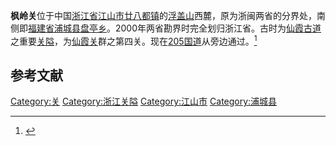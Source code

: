 {{文物保护单位
| 级别 = 市县级
| |省名 = 浙江省
| 市/县名 = 江山市
| 图片 = 
| 名称 = 枫岭关
| 编号 = 
| 分类 = 
| 所在 = [[廿八都镇|廿八都镇]]溪口村
| 时代 = [[元代|元代]]
| 登录 = 1986年6月
}}
'''枫岭关'''位于中国[[浙江省|浙江省]][[江山市|江山市]][[廿八都镇|廿八都镇]]的[[浮盖山|浮盖山]]西麓，原为浙闽两省的分界处，南侧即[[福建省|福建省]][[浦城县|浦城县]][[盘亭乡|盘亭乡]]。2000年两省勘界时完全划归浙江省。古时为[[仙霞古道|仙霞古道]]之重要[[关隘|关隘]]，为[[仙霞关|仙霞关]]群之第四关。现在[[205国道|205国道]]从旁边通过。<ref>{{cite book |title=发现廿八都 |chapter=三.走进廿八都/14.浮盖山·枫岭关 |author=傅国涌 |year=2005 |publisher=湖南文艺出版社 |isbn=9787540434724 }}</ref>

==参考文献==
{{reflist}}
{{coord|28|15|19|N|118|27|22|E|display=title|scale:100000}}
{{DEFAULTSORT:F枫}}
[[Category:关|Category:关]]
[[Category:浙江关隘|Category:浙江关隘]]
[[Category:江山市|Category:江山市]]
[[Category:浦城县|Category:浦城县]]